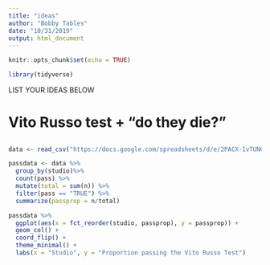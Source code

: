 ```yaml
---
title: "ideas"
author: "Bobby Tables"
date: "10/31/2019"
output: html_document
---
```


```r
knitr::opts_chunk$set(echo = TRUE)
```

```r
library(tidyverse)
```

LIST YOUR IDEAS BELOW

# Vito Russo test + "do they die?" 

## 

```r
data <- read_csv("https://docs.google.com/spreadsheets/d/e/2PACX-1vTUNGRtA21pSLdSM6uFhYQ5dSGt9QGOLwufShvI9Y5uxyxT4-C888AYzRzPxfjnQyLQqWzeo92SixbZ/pub?gid=1476657733&single=true&output=csv")
```

```r
passdata <- data %>%
  group_by(studio)%>%
  count(pass) %>%
  mutate(total = sum(n)) %>%
  filter(pass == "TRUE") %>%
  summarize(passprop = n/total)
```

```r
passdata %>% 
  ggplot(aes(x = fct_reorder(studio, passprop), y = passprop)) +
  geom_col() +
  coord_flip() +
  theme_minimal() +
  labs(x = "Studio", y = "Proportion passing the Vito Russo Test") 
```

